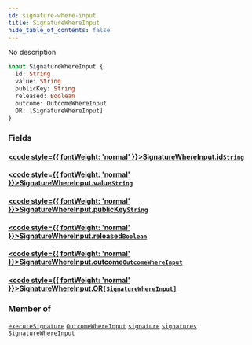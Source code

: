 ```yaml
---
id: signature-where-input
title: SignatureWhereInput
hide_table_of_contents: false
---
```








No description

```graphql
input SignatureWhereInput {
  id: String
  value: String
  publicKey: String
  released: Boolean
  outcome: OutcomeWhereInput
  OR: [SignatureWhereInput]
}
```


### Fields

#### [<code style={{ fontWeight: 'normal' }}>SignatureWhereInput.<b>id</b></code>](#)<Bullet />[`String`](/docs/api/scalars/string) <Badge class="secondary" text="scalar"/>
> 
> 

#### [<code style={{ fontWeight: 'normal' }}>SignatureWhereInput.<b>value</b></code>](#)<Bullet />[`String`](/docs/api/scalars/string) <Badge class="secondary" text="scalar"/>
> 
> 

#### [<code style={{ fontWeight: 'normal' }}>SignatureWhereInput.<b>publicKey</b></code>](#)<Bullet />[`String`](/docs/api/scalars/string) <Badge class="secondary" text="scalar"/>
> 
> 

#### [<code style={{ fontWeight: 'normal' }}>SignatureWhereInput.<b>released</b></code>](#)<Bullet />[`Boolean`](/docs/api/scalars/boolean) <Badge class="secondary" text="scalar"/>
> 
> 

#### [<code style={{ fontWeight: 'normal' }}>SignatureWhereInput.<b>outcome</b></code>](#)<Bullet />[`OutcomeWhereInput`](/docs/api/inputs/outcome-where-input) <Badge class="secondary" text="input"/>
> 
> 

#### [<code style={{ fontWeight: 'normal' }}>SignatureWhereInput.<b>OR</b></code>](#)<Bullet />[`[SignatureWhereInput]`](/docs/api/inputs/signature-where-input) <Badge class="secondary" text="list"/> <Badge class="secondary" text="input"/>
> 
> 



### Member of

[`executeSignature`](/docs/api/mutations/execute-signature)  <Badge class="secondary" text="mutation"/><Bullet />[`OutcomeWhereInput`](/docs/api/inputs/outcome-where-input)  <Badge class="secondary" text="input"/><Bullet />[`signature`](/docs/api/queries/signature)  <Badge class="secondary" text="query"/><Bullet />[`signatures`](/docs/api/queries/signatures)  <Badge class="secondary" text="query"/><Bullet />[`SignatureWhereInput`](/docs/api/inputs/signature-where-input)  <Badge class="secondary" text="input"/>



